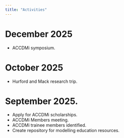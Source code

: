 ```yaml
---
title: "Activities"
---
```


# December 2025
-  ACCDMi symposium.  

# October 2025
-  Hurford and Mack research trip.  

# September 2025.  

-  Apply for ACCDMi scholarships.
-  ACCDMi Members meeting.  
-  ACCDMi trainee members identified.
- Create repository for modelling education resources.  
